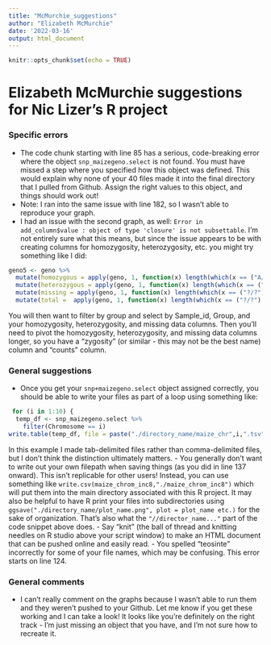 ```yaml
---
title: "McMurchie_suggestions"
author: "Elizabeth McMurchie"
date: '2022-03-16'
output: html_document
---
```


```r
knitr::opts_chunk$set(echo = TRUE)
```
# Elizabeth McMurchie suggestions for Nic Lizer's R project

### Specific errors
- The code chunk starting with line 85 has a serious, code-breaking error where the object `snp_maizegeno.select` is not found. You must have missed a step where you specified how this object was defined. This would explain why none of your 40 files made it into the final directory that I pulled from Github. Assign the right values to this object, and things should work out!
- Note: I ran into the same issue with line 182, so I wasn't able to reproduce your graph.
- I had an issue with the second graph, as well: `Error in add_column$value : object of type 'closure' is not subsettable`. I'm not entirely sure what this means, but since the issue appears to be with creating columns for homozygosity, heterozygosity, etc. you might try something like I did:
```r
geno5 <- geno %>%
  mutate(homozygous = apply(geno, 1, function(x) length(which(x == ("A/A") | x == ("T/T") | x == ("C/C") | x == ("G/G"))))) %>%
  mutate(heterozygous = apply(geno, 1, function(x) length(which(x == ("A/C") | x == ("A/T") | x == ("A/G") | x == ("C/A") | x == ("C/T") | x == ("C/G") | x == ("G/A") | x == ("G/C") | x == ("G/T") | x == ("T/A") | x == ("T/C") | x == ("T/G"))))) %>%
  mutate(missing = apply(geno, 1, function(x) length(which(x == ("?/?"))))) %>%
  mutate(total =  apply(geno, 1, function(x) length(which(x == ("?/?") | x == ("A/A") | x == ("T/T") | x == ("C/C") | x == ("G/G") | x == ("A/C") | x == ("A/T") | x == ("A/G") | x == ("C/A") | x == ("C/T") | x == ("C/G") | x == ("G/A") | x == ("G/C") | x == ("G/T") | x == ("T/A") | x == ("T/C") | x == ("T/G")))))
```
You will then want to filter by group and select by Sample_id, Group, and your homozygosity, heterozygosity, and missing data columns. Then you'll need to pivot the homozygosity, heterozygosity, and missing data columns longer, so you have a "zygosity" (or similar - this may not be the best name) column and "counts" column.

### General suggestions
- Once you get your `snp+maizegeno.select` object assigned correctly, you should be able to write your files as part of a loop using something like:
```r
 for (i in 1:10) {
  temp_df <- snp_maizegeno.select %>%
    filter(Chromosome == i) 
write.table(temp_df, file = paste("./directory_name/maize_chr",i,".tsv", sep = ""), row.names = FALSE, col.names = TRUE)

```
In this example I made tab-delimited files rather than comma-delimited files, but I don't think the distinction ultimately matters. 
- You generally don't want to write out your own filepath when saving things (as you did in line 137 onward). This isn't replicable for other users! Instead, you can use something like `write.csv(maize_chrom_inc8,"./maize_chrom_inc8")` which will put them into the main directory associated with this R project. It may also be helpful to have R print your files into subdirectories using `ggsave("./directory_name/plot_name.png", plot = plot_name etc.)` for the sake of organization. That's also what the `"//director_name..."` part of the code snippet above does.
- Say "knit" (the ball of thread and knitting needles on R studio above your script window) to make an HTML document that can be pushed online and easily read. 
- You spelled "teosinte" incorrectly for some of your file names, which may be confusing. This error starts on line 124.

### General comments
- I can't really comment on the graphs because I wasn't able to run them and they weren't pushed to your Github. Let me know if you get these working and I can take a look! It looks like you're definitely on the right track - I'm just missing an object that you have, and I'm not sure how to recreate it.
